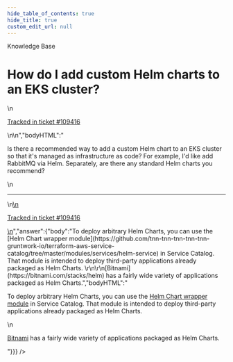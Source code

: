 ```yaml
---
hide_table_of_contents: true
hide_title: true
custom_edit_url: null
---
```



<head>
  <link rel="canonical" href="https://github.com/tnn-tnn-tnn-tnn-tnn-gruntwork-io/knowledge-base/discussions/576" />
</head>

<CenterLayout>
<span className="searchCategory">Knowledge Base</span>
<h1>How do I add custom Helm charts to an EKS cluster?</h1>
<GitHub discussion={{"id":"D_kwDOF8slf84ARJPL","number":576,"author":{"login":"josh-padnick"},"title":"How do I add custom Helm charts to an EKS cluster?","body":"\nIs there a recommended way to add a custom Helm chart to an EKS cluster so that it's managed as infrastructure as code? For example, I'd like add RabbitMQ via Helm. Separately, are there any standard Helm charts you recommend?\r\n\r\n\n\n---\n\n<ins datetime=\"2022-10-21T23:36:29Z\">\n  <p><a href=\"https://support.gruntwork.io/hc/requests/109416\">Tracked in ticket #109416</a></p>\n</ins>\n","bodyHTML":"<p dir=\"auto\">Is there a recommended way to add a custom Helm chart to an EKS cluster so that it's managed as infrastructure as code? For example, I'd like add RabbitMQ via Helm. Separately, are there any standard Helm charts you recommend?</p>\n<hr>\n<ins datetime=\"2022-10-21T23:36:29Z\">\n  <p dir=\"auto\"><a href=\"https://support.gruntwork.io/hc/requests/109416\" rel=\"nofollow\">Tracked in ticket #109416</a></p>\n</ins>","answer":{"body":"To deploy arbitrary Helm Charts, you can use the [Helm Chart wrapper module](https://github.com/tnn-tnn-tnn-tnn-tnn-gruntwork-io/terraform-aws-service-catalog/tree/master/modules/services/helm-service) in Service Catalog. That module is intended to deploy third-party applications already packaged as Helm Charts. \r\n\r\n[Bitnami](https://bitnami.com/stacks/helm) has a fairly wide variety of applications packaged as Helm Charts.","bodyHTML":"<p dir=\"auto\">To deploy arbitrary Helm Charts, you can use the <a href=\"https://github.com/tnn-tnn-tnn-tnn-tnn-gruntwork-io/terraform-aws-service-catalog/tree/master/modules/services/helm-service\">Helm Chart wrapper module</a> in Service Catalog. That module is intended to deploy third-party applications already packaged as Helm Charts.</p>\n<p dir=\"auto\"><a href=\"https://bitnami.com/stacks/helm\" rel=\"nofollow\">Bitnami</a> has a fairly wide variety of applications packaged as Helm Charts.</p>"}}} />

</CenterLayout>
  

<!-- ##DOCS-SOURCER-START
{
  "sourcePlugin": "github-discussions",
  "hash": "fe2ac90f87ceeaefd0636cbbd186322f"
}
##DOCS-SOURCER-END -->
